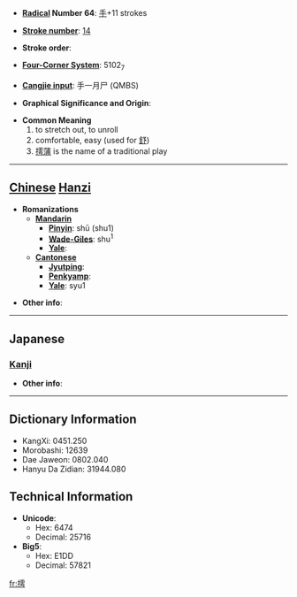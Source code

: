 * '''[[Wiktionary:Chinese radical index| Radical]] Number 64''': [[Wiktionary:Chinese radical index 手|手]]+11 strokes

* '''[[Wiktionary:Chinese total strokes index|Stroke number]]''': [[Wiktionary:Chinese total strokes index 14|14]]

* '''Stroke order''': 

* '''[[Wiktionary:Chinese four corner index|Four-Corner System]]''': 5102<sub>7</sub>

* '''[[Wiktionary:Chinese Cangjie index|Cangjie input]]''': 手一月尸 (QMBS)

* '''Graphical Significance and Origin''': 

* '''Common Meaning'''
*# to stretch out, to unroll
*# comfortable, easy (used for [[舒]])
*# [[摴蒲]] is the name of a traditional play


----

== [[Chinese]] [[Hanzi]] ==

* '''Romanizations'''
** '''[[Mandarin]]'''
*** '''[[Pinyin]]''': shū (shu1)
*** '''[[Wade-Giles]]''': shu<sup>1</sup>
*** '''[[Yale]]''': 
** '''[[Cantonese]]'''
*** '''[[Jyutping]]''':
*** '''[[Penkyamp]]''': 
*** '''[[Yale]]''': syu1

* '''Other info''': 

----

==Japanese==
===[[Kanji]]===
{{kanji|on readings=[[ちょ]] (cho), [[ち]] (chi)|kun readings=[[のべる]] (noberu)}}

* '''Other info''':  

----

== Dictionary Information ==

* KangXi: 0451.250
* Morobashi: 12639
* Dae Jaweon: 0802.040
* Hanyu Da Zidian: 31944.080

== Technical Information ==

* '''Unicode''':
** Hex: 6474
** Decimal: 25716
* '''Big5''':
** Hex: E1DD
** Decimal: 57821

[[fr:摴]]